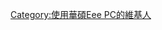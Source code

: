 {{Userbox
  |border-c = #000000
  |border-s = 1
  |id-c     = #FFFFFF
  |id-s     = 12
  |id-fc    = #000000
  |info-c   = gray
  |info-s   = 9
  |info-fc  = #FFFFFF
  |id       = [[File:ASUS Logo.svg|45px]]
  |info     = 這個用戶使用[[華碩Eee PC]]。
  |nocat    = {{{nocat|使用華碩Eee PC的維基人}}}
}}

[[Category:使用華碩Eee PC的維基人]]